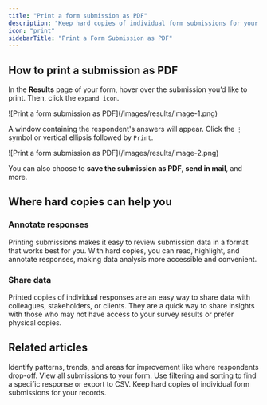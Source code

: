 ```yaml
---
title: "Print a form submission as PDF"
description: "Keep hard copies of individual form submissions for your records."
icon: "print"
sidebarTitle: "Print a Form Submission as PDF"
---
```


## How to print a submission as PDF

In the **Results** page of your form, hover over the submission you’d like to print. Then, click the `expand icon`.

<Frame>
  ![Print a form submission as PDF](/images/results/image-1.png)
</Frame>

A window containing the respondent's answers will appear. Click the `⋮` symbol or vertical ellipsis followed by `Print`.

<Frame>
  ![Print a form submission as PDF](/images/results/image-2.png)
</Frame>

You can also choose to **save the submission as PDF**, **send in mail**, and more.

## Where hard copies can help you

### Annotate responses

Printing submissions makes it easy to review submission data in a format that works best for you. With hard copies, you can read, highlight, and annotate responses, making data analysis more accessible and convenient.

### Share data

Printed copies of individual responses are an easy way to share data with colleagues, stakeholders, or clients. They are a quick way to share insights with those who may not have access to your survey results or prefer physical copies.

## **Related articles**

<CardGroup cols={3}>
  <Card title="Analytics" icon="arrow-trend-up" iconType="regular" color="#FFC738" href="/help/analytics">
    Identify patterns, trends, and areas for improvement like where respondents drop-off.
  </Card>
  <Card title="View Responses" icon="chart-tree-map" iconType="regular" color="#FFC738" href="/help/view-responses">
    View all submissions to your form. Use filtering and sorting to find a specific response or export to CSV.
  </Card>
  <Card title="Convert online form submissions into PDF" icon="file-pdf" iconType="regular" color="#FFC738" href="https://www.fillout.com/blog/form-submission-to-pdf">
    Keep hard copies of individual form submissions for your records.
  </Card>
</CardGroup>